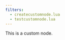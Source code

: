 ```yaml
---
filters:
  - createcustomnode.lua
  - testcustomnode.lua
---
```


::: my-custom-node

This is a custom node.

:::
